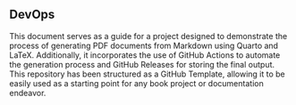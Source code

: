 ## DevOps

This document serves as a guide for a project designed to demonstrate the process of generating PDF documents from Markdown using Quarto and LaTeX. Additionally, it incorporates the use of GitHub Actions to automate the generation process and GitHub Releases for storing the final output. This repository has been structured as a GitHub Template, allowing it to be easily used as a starting point for any book project or documentation endeavor.
